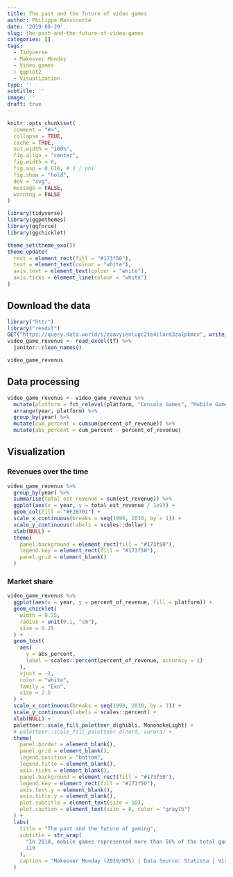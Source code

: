 ```yaml
---
title: The past and the future of video games
author: Philippe Massicotte
date: '2019-08-29'
slug: the-past-and-the-future-of-video-games
categories: []
tags:
  - Tidyverse
  - Makeover Monday
  - Video games
  - ggplot2
  - Visualization
type: ''
subtitle: ''
image: ''
draft: true
---
```


```r
knitr::opts_chunk$set(
  comment = "#>",
  collapse = TRUE,
  cache = TRUE,
  out.width = "100%",
  fig.align = "center",
  fig.width = 8,
  fig.asp = 0.618, # 1 / phi
  fig.show = "hold",
  dev = "svg",
  message = FALSE,
  warning = FALSE
)

library(tidyverse)
library(ggpmthemes)
library(ggforce)
library(ggchicklet)

theme_set(theme_exo())
theme_update(
  rect = element_rect(fill = "#173f50"),
  text = element_text(colour = "white"),
  axis.text = element_text(colour = "white"),
  axis.ticks = element_line(colour = "white")
)
```

## Download the data

```r
library("httr")
library("readxl")
GET("https://query.data.world/s/zoavyienlugc2te4clord3zalpkmcv", write_disk(tf <- tempfile(fileext = ".xlsx")))
video_game_revenus <- read_excel(tf) %>% 
  janitor::clean_names()
```

```r
video_game_revenus
```


## Data processing


```r
video_game_revenus <- video_game_revenus %>%
  mutate(platform = fct_relevel(platform, "Console Games", "Mobile Games", "PC Games")) %>%
  arrange(year, platform) %>%
  group_by(year) %>%
  mutate(cum_percent = cumsum(percent_of_revenue)) %>%
  mutate(abs_percent = cum_percent - percent_of_revenue)
```

## Visualization

### Revenues over the time

```r
video_game_revenus %>% 
  group_by(year) %>% 
  summarise(total_est_revenue = sum(est_revenue)) %>% 
  ggplot(aes(x = year, y = total_est_revenue / 1e9)) +
  geom_col(fill = "#F2B701") +
  scale_x_continuous(breaks = seq(1990, 2030, by = 1)) +
  scale_y_continuous(labels = scales::dollar) +
  xlab(NULL) +
  theme(
    panel.background = element_rect(fill = "#173f50"),
    legend.key = element_rect(fill = "#173f50"),
    panel.grid = element_blank()
  )
```


### Market share

```r
video_game_revenus %>%
  ggplot(aes(x = year, y = percent_of_revenue, fill = platform)) +
  geom_chicklet(
    width = 0.75,
    radius = unit(0.1, "cm"),
    size = 0.25
  ) +
  geom_text(
    aes(
      y = abs_percent,
      label = scales::percent(percent_of_revenue, accuracy = 1)
    ),
    vjust = -1,
    color = "white",
    family = "Exo",
    size = 2.5
  ) +
  scale_x_continuous(breaks = seq(1990, 2030, by = 1)) +
  scale_y_continuous(labels = scales::percent) +
  xlab(NULL) +
  paletteer::scale_fill_paletteer_d(ghibli, MononokeLight) +
  # paletteer::scale_fill_paletteer_d(nord, aurora) +
  theme(
    panel.border = element_blank(),
    panel.grid = element_blank(),
    legend.position = "bottom",
    legend.title = element_blank(),
    axis.ticks = element_blank(),
    panel.background = element_rect(fill = "#173f50"),
    legend.key = element_rect(fill = "#173f50"),
    axis.text.y = element_blank(),
    axis.title.y = element_blank(),
    plot.subtitle = element_text(size = 10),
    plot.caption = element_text(size = 8, color = "gray75")
  ) +
  labs(
    title = "The past and the future of gaming",
    subtitle = str_wrap(
      "In 2018, mobile games represented more than 50% of the total gaming revenues. It is expected to reach 59% by 2021. The console and PC games both decreased.",
      110
    ),
    caption = "Makeover Monday (2019/W35) | Data Source: Statista | Visualization: @philmassicotte"
  )
```

